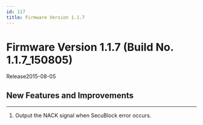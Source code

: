```yaml
---
id: 117
title: Firmware Version 1.1.7
---
```


# Firmware Version 1.1.7 (Build No. 1.1.7_150805)

Release<Separator/>2015-08-05


## New Features and Improvements

---

1. Output the NACK signal when SecuBlock error occurs.